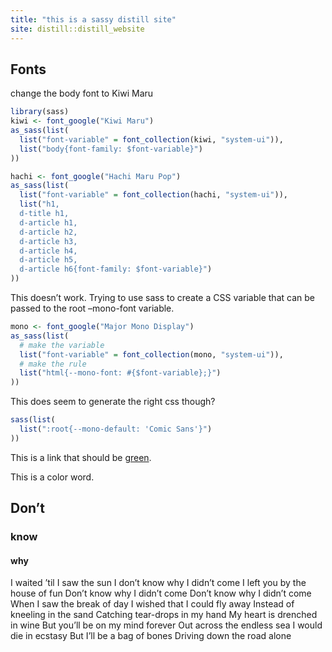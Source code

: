 ```yaml
---
title: "this is a sassy distill site"
site: distill::distill_website
---
```



## Fonts


change the body font to Kiwi Maru


```r
library(sass)
kiwi <- font_google("Kiwi Maru")
as_sass(list(
  list("font-variable" = font_collection(kiwi, "system-ui")),
  list("body{font-family: $font-variable}")
))
```

```r
hachi <- font_google("Hachi Maru Pop")
as_sass(list(
  list("font-variable" = font_collection(hachi, "system-ui")),
  list("h1, 
  d-title h1,
  d-article h1,
  d-article h2,
  d-article h3,
  d-article h4,
  d-article h5,
  d-article h6{font-family: $font-variable}")
))
```


This doesn't work. Trying to use sass to create a CSS variable that can be passed to the root --mono-font variable.

```r
mono <- font_google("Major Mono Display")
as_sass(list(
  # make the variable
  list("font-variable" = font_collection(mono, "system-ui")),
  # make the rule
  list("html{--mono-font: #{$font-variable};}")
))
```

This does seem to generate the right css though?

```r
sass(list(
  list(":root{--mono-default: 'Comic Sans'}")
))
```


::: {.my-color}
This is a link that should be [green](https://pkgs.rstudio.com/rmarkdown/).
:::

This is a <span class="my-color">color</span> word.

## Don't 

### know 

#### why

I waited 'til I saw the sun
I don't know why I didn't come
I left you by the house of fun
Don't know why I didn't come
Don't know why I didn't come
When I saw the break of day
I wished that I could fly away
Instead of kneeling in the sand
Catching tear-drops in my hand
My heart is drenched in wine
But you'll be on my mind forever
Out across the endless sea
I would die in ecstasy
But I'll be a bag of bones
Driving down the road alone
